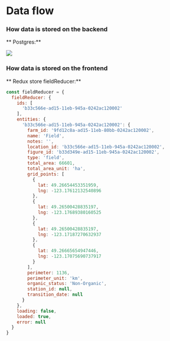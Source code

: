 
<Meta title="Docs/tutorial/0.Tech stack summary" />

# Data flow

### How data is stored on the backend

** Postgres:**

<img src={locationSchema} />

### How data is stored on the frontend

** Redux store fieldReducer:**

```js
const fieldReducer = {
  fieldReducer: {
    ids: [
      'b33c566e-ad15-11eb-945a-0242ac120002'
    ],
    entities: {
      'b33c566e-ad15-11eb-945a-0242ac120002': {
        farm_id: '9fd12c8a-ad15-11eb-80bb-0242ac120002',
        name: 'Field',
        notes: '',
        location_id: 'b33c566e-ad15-11eb-945a-0242ac120002',
        figure_id: 'b33d349e-ad15-11eb-945a-0242ac120002',
        type: 'field',
        total_area: 66601,
        total_area_unit: 'ha',
        grid_points: [
          {
            lat: 49.26654453351959,
            lng: -123.17612132540896
          },
          {
            lat: 49.26500428835197,
            lng: -123.17689380160525
          },
          {
            lat: 49.26500428835197,
            lng: -123.17187270632937
          },
          {
            lat: 49.26665654947446,
            lng: -123.17075690737917
          }
        ],
        perimeter: 1136,
        perimeter_unit: 'km',
        organic_status: 'Non-Organic',
        station_id: null,
        transition_date: null
      }
    },
    loading: false,
    loaded: true,
    error: null
  }
}
```

<TechStackNavigation />




